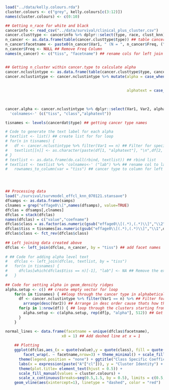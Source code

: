 ```r
load("../data/kelly.colours.rda")
cluster.colours <- c("grey", kelly.colours[c(3:12)])
names(cluster.colours) <- c(0:10)

## Getting n_race for white and black
cancerinfo <- read_csv("../data/survival/clinical_plus_cluster.csv")
cancer.clusttype <- cancerinfo %>% dplyr::select(type, race, clust_knn) ## select relevant columns
n_cancer <- as.data.frame(table(cancer.clusttype$type)) ## table cancer type
n_cancer$facetname <- paste0(n_cancer$Var1, " (N = ", n_cancer$Freq, (")")) ## Create a new col with type and freq together
n_cancer$Freq <- NULL ## Remove Freq Column
names(n_cancer) <- c("tiss", "facetname") ## rename cols for left join in kclassplot below


## Getting n_cluster within cancer.type to calculate alpha
cancer.nclustintype <- as.data.frame(table(cancer.clusttype$type, cancer.clusttype$clust_knn)) ## Determine n_cancer in each cluster
cancer.nclustintype <- cancer.nclustintype %>% mutate(alpha = case_when(Freq < 10 ~ 0.1, ## Create alpha column for geom_ridges
                                                                        Freq >= 10 & Freq < 25 ~ 0.5,
                                                                        Freq >= 25 ~ 1.0),
                                                      alphatext = case_when(Freq < 10 ~ "0.1", ## Create alpha text for labeling
                                                                        Freq >= 10 & Freq < 25 ~ "0.5",
                                                                        Freq >= 25 ~ "1.0"))

cancer.alpha <- cancer.nclustintype %>% dplyr::select(Var1, Var2, alphatext) %>%
  'colnames<-' (c("tiss", "class","alphatext"))

tisnames <- levels(cancerdat$type) ## getting cancer type names

# Code to generate the text label for each alpha
# textlist <- list() ## create list for for loop
# for(n in tisnames) {
#   df <- cancer.nclustintype %>% filter(Var1 == n) ## Filter for specific cancer type
#   textlist[[n]] <- as.character(paste(df[1, "alphatext"], "\n",df[2, "alphatext"], "\n", df[3, "alphatext"], "\n",df[4, "alphatext"], "\n",df[5, "alphatext"], "\n",df[6, "alphatext"], "\n",df[7, "alphatext"], "\n",df[8, "alphatext"], "\n",df[9, "alphatext"], "\n",df[10, "alphatext"])) ## collect all the alpha values and insert new line after each alpha
# }
# textlist <- as.data.frame(do.call(rbind, textlist)) ## rbind list
# textlist <- textlist %>% 'colnames<-' ("lab") %>% ## rename col to lab
#   rownames_to_column(var = "tiss") ## cancer type to column for left join




## Processing data
load("./survival/survmodel_effcl_knn_070121.stansave")
dfsamps <- as.data.frame(samps)
clnames = grep("effage0\\[",names(dfsamps), value=TRUE)
dfclas = dfsamps[,clnames]
dfclas = stack(dfclas)
names(dfclas) = c("value","coefname")
dfclas$class = as.factor(as.numeric(gsub("effage0\\[(.*),(.*)\\]","\\2",dfclas$coefname)))
dfclas$tiss = tisnames[as.numeric(gsub("effage0\\[(.*),(.*)\\]","\\1",dfclas$coefname))]
dfclas$class <- fct_rev(dfclas$class)
	
## Left joining data created above
dfclas <- left_join(dfclas, n_cancer, by = "tiss") ## add facet names
	
# ## Code for adding alpha level text
# 	dfclas <- left_join(dfclas, textlist, by = "tiss")
# 	for(n in tisnames) {
# 	  dfclas[which(dfclas$tiss == n)[-1], "lab"] <- NA ## Remove the extra 29999 labels that will be generated on the ggplot
# 	}
	
## Code for setting alpha in geom_density ridges
alpha.setup <- c() ## create empty vector for loop
	for(n in tisnames) { ##loop through the cancer type in alphabetical order
	  df <- cancer.nclustintype %>% filter(Var1 == n) %>% ## Filter for specific cancer type	
	    arrange(desc(Var2)) ## Arrange in desc order cause thats how the alpha are set from 10 <- 1
	  for(p in 1:nrow(df)) { ## loop through the clusters starting from 10 --> 1
	    alpha.setup <- c(alpha.setup, rep(df[p, "alpha"], 512)) ## Get the alpha value for each cluster in each cancer type and rep 512 (necessary for geom ridges)
	  }
	}

normal_lines <- data.frame(facetname = unique(dfclas$facetname),
                         x0 = 1) ## Add dashed line at x = 1
	
	## Plotting
	ggplot(dfclas,aes_(x = quote(value),y = quote(class), fill = quote(class))) + geom_density_ridges(alpha = alpha.setup) +
		facet_wrap(. ~ facetname,nrow=3) + theme_minimal() + scale_fill_brewer(palette = "Paired") +
	  theme(legend.position = "none") + ggtitle("Class Specific Coefficients") +
	  labs(x = expression(paste("A"["cl"])), y = "Cluster Identity") +
	  theme(plot.title= element_text(hjust = 0.5)) +
	  scale_fill_manual(values = cluster.colours) +
	  scale_x_continuous(breaks=seq(0.5,1.5, by = 0.5), limits = c(0.5,1.5)) +
    geom_vline(aes(xintercept=1), linetype = "dashed", color = "red")
```
